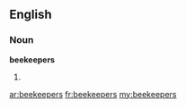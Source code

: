 ==English==

===Noun===
'''beekeepers'''

# {{plural of|[[beekeeper]]}}

[[ar:beekeepers]]
[[fr:beekeepers]]
[[my:beekeepers]]